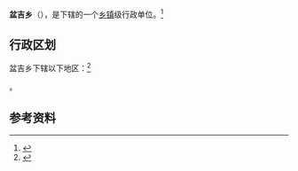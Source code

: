 {{中国乡级行政区|54/23/24/203/000}}

'''盆吉乡'''（{{bo|z=ཕན་སྐྱིད་|w=}}），是{{PRC admin/fullname|54/23/24/203/000|3}}下辖的一个[[乡镇|乡镇]]级行政单位。<ref>{{PRC admin/ref sgc|{{PRC admin/parent|54/23/24/203/000}}}}</ref>

== 行政区划 ==

盆吉乡下辖以下地区：<ref>{{PRC admin/ref sgc|54/23/24/203/000}}</ref>

{{PRC admin/children|54/23/24/203/000}}。

== 参考资料 ==

{{reflist}}

{{行政区划小作品}}
{{PRC admin/navcat|54/23/24/203/000}}